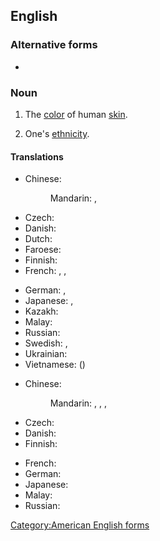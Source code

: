 ==English==
{{wikipedia|Human skin color}}

===Alternative forms===
* {{l|en|skin colour}}

===Noun===
{{en-noun|~}}

# {{qualifier|literally}} The [[color]] of human [[skin]].
# {{qualifier|figuratively}} One's [[ethnicity]].

====Translations====
{{trans-top|color of human skin}}
* Chinese:
*: Mandarin: {{t+|cmn|膚色|sc=Hani}}, {{t+|cmn|肤色|tr=fūsè|sc=Hani}}
* Czech: {{t|cs|barva pleti|f}}
* Danish: {{t+|da|hudfarve|c}}
* Dutch: {{t+|nl|huidskleur|f}}
* Faroese: {{t|fo|húðarlitur}}
* Finnish: {{t+|fi|ihonväri}}
* French: {{t+|fr|teint|m}}, {{t|fr|couleur de la peau|m}}, {{t+|fr|complexion|f}}
{{trans-mid}}
* German: {{t+|de|Hautfarbe|f}}, {{t+|de|Teint|m}}
* Japanese: {{t|ja|肌の色|tr=はだのいろ, hada-no iro|sc=Jpan}}, {{t|ja|肌色|tr=はだいろ, hadairo|sc=Jpan}}
* Kazakh: {{t|kk|түр-түс}}
* Malay: {{t|ms|warna kulit}}
* Russian: {{t|ru|цвет ко́жи|m}}
* Swedish: {{t+|sv|hudfärg|c}}, {{t|sv|hudton|c}}
* Ukrainian: {{t|uk|колір шкіри|m}}
* Vietnamese: {{t+|vi|màu da}} ({{t|vi|𬜝䏧|sc=Hani}})
{{trans-bottom}}

{{trans-top|ethnicity}}
* Chinese:
*: Mandarin: {{t+|cmn|種族|sc=Hani}}, {{t+|cmn|种族|tr=zhǒngzú|sc=Hani}}, {{t+|cmn|膚色|sc=Hani}}, {{t+|cmn|肤色|tr=fūsè|sc=Hani}}
* Czech: {{t|cs|barva pleti|f}}
* Danish: {{t+|da|hudfarve|c}}
* Finnish: {{t+|fi|ihonväri}}
{{trans-mid}}
* French: {{t|fr|couleur de la peau|m}}
* German: {{t+|de|Hautfarbe|f}}
* Japanese: {{t|ja|肌の色|tr=はだのいろ, hada-no iro|sc=Jpan}}
* Malay: {{t|ms|warna kulit}}
* Russian: {{t|ru|цвет ко́жи|m}}
{{trans-bottom}}

[[Category:American English forms]]